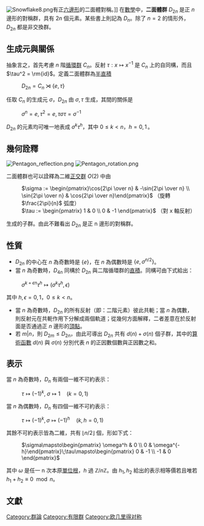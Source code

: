 {{unreferenced|time=2009-6-15}}

[[File:Snowflake8.png|thumb]]有正[[六邊形|六邊形]]的二面體對稱。]]
{{Groups}}
在[[數學|數學]]中，'''二面體群''' <math>D_{2n}</math> 是正 <math>n</math> 邊形的對稱群，具有 <math>2n</math> 個元素。某些書上則記為 <math>D_n</math>。除了 <math>n=2</math> 的情形外，<math>D_{2n}</math> 都是非交換群。

== 生成元與關係 ==
抽象言之，首先考慮 <math>n</math> 階[[循環群|循環群]] <math>C_n</math>。反射 <math>\tau: x \mapsto x^{-1}</math> 是 <math>C_n</math> 上的自同構，而且 <math>\tau^2 = \rm{id}</math>。定義二面體群為[[半直積|半直積]]
: <math>D_{2n}= C_n \rtimes \{e, \tau \}</math>

任取 <math>C_n</math> 的生成元 <math>\sigma</math>，<math>D_{2n}</math> 由 <math>\sigma, \tau</math> 生成，其間的關係是
: <math>\sigma^n = e,  \tau^2 = e, \tau \sigma \tau = \sigma^{-1}\,</math>

<math>D_{2n}</math> 的元素均可唯一地表成 <math>\sigma^k \tau^h</math>，其中 <math>0 \leq k < n</math>，<math>h = 0,1\,</math>。

== 幾何詮釋 ==
[[File:Pentagon_reflection.png|frame]]
[[File:Pentagon_rotation.png|frame]]

二面體群也可以詮釋為二維[[正交群|正交群]] <math>O(2)</math> 中由
: <math>\sigma := \begin{pmatrix}\cos{2\pi \over n} & -\sin{2\pi \over n} \\ \sin{2\pi \over n} & \cos{2\pi \over n}\end{pmatrix}</math> （旋轉 <math>\frac{2\pi}{n}</math> 弧度）
: <math>\tau := \begin{pmatrix} 1 & 0 \\ 0 & -1 \end{pmatrix} </math> （對 x 軸反射）
生成的子群。由此不難看出 <math>D_{2n}</math> 是正 n 邊形的對稱群。

== 性質 ==
* <math>D_{2n}</math> 的中心在 <math>n</math> 為奇數時是 <math>\{e\}</math>，在 <math>n</math> 為偶數時是 <math>\{e, \sigma^{n/2}\}</math>。
* 當 <math>n</math> 為奇數時，<math>D_{4n}</math> 同構於 <math>D_{2n}</math> 與二階循環群的[[直積|直積]]。同構可由下式給出：
: <math>\sigma^{k+\epsilon n} \tau^h \mapsto (\sigma^k \tau^h, \epsilon) </math>
其中 <math>h, \epsilon = 0,1</math>，<math>0 \leq k < n</math>。
* 當 <math>n</math> 為奇數時，<math>D_{2n}</math> 的所有反射（即：二階元素）彼此共軛；當 <math>n</math> 為偶數，則反射元在共軛作用下分解成兩個軌道；從幾何方面解釋，二者差意在於反射面是否通過正 <math>n</math> 邊形的[[頂點_(幾何)|頂點]]。
* 若 <math>m|n</math>，則 <math>D_{2m} \leq D_{2n}</math>，由此可導出 <math>D_{2n}</math> 共有 <math>d(n)+\sigma(n)</math> 個子群，其中的[[算術函數|算術函數]] <math>d(n)</math> 與 <math>\sigma(n)</math> 分別代表 <math>n</math> 的正因數個數與正因數之和。

== 表示 ==
當 <math>n</math> 為奇數時，<math>D_n</math> 有兩個一維不可約表示：
: <math>\tau \mapsto (-1)^k, \; \sigma \mapsto 1 \quad (k = 0,1)</math>
當 <math>n</math> 為偶數時，<math>D_n</math> 有四個一維不可約表示：

{{Annotated image
|float = right
|height = 170
|image = Dihedral group D8 on a Chinese stop sign.svg
|image-width = 500
|image-top = 25
|caption = 正八邊形的[[停車標誌|停車標誌]]在<math>D_{8}</math>的[[群作用|群作用]]下的結果
|annotations =
{{Annotation|25|7|<math>e</math>}}
{{Annotation|87|7|<math>\sigma</math>}}
{{Annotation|149|2|<math>\sigma^2</math>}}
{{Annotation|211|2|<math>\sigma^3</math>}}
{{Annotation|273|2|<math>\sigma^4</math>}}
{{Annotation|335|2|<math>\sigma^5</math>}}
{{Annotation|397|2|<math>\sigma^6</math>}}
{{Annotation|459|2|<math>\sigma^7</math>}}
{{Annotation|25|157|<math>\tau</math>}}
{{Annotation|82|157|<math>\sigma\tau</math>}}
{{Annotation|139|152|<math>\sigma^2\tau</math>}}
{{Annotation|202|152|<math>\sigma^3\tau</math>}}
{{Annotation|265|152|<math>\sigma^4\tau</math>}}
{{Annotation|328|152|<math>\sigma^5\tau</math>}}
{{Annotation|391|152|<math>\sigma^6\tau</math>}}
{{Annotation|454|152|<math>\sigma^7\tau</math>}}
}}

: <math>\tau \mapsto (-1)^k, \sigma \mapsto (-1)^h \quad (k,h = 0,1)</math>
其餘不可約表示皆為二維，共有 <math>\lfloor n/2 \rfloor</math> 個，形如下式：
: <math>\sigma\mapsto\begin{pmatrix} \omega^h & 0 \\ 0 & \omega^{-h}\end{pmatrix}\;\tau\mapsto\begin{pmatrix} 0 & -1 \\ -1 & 0 \end{pmatrix}</math>
其中 <math>\omega</math> 是任一 n 次本原[[單位根|單位根]]，<math>h</math> 過 <math>\mathbb{Z}/n\mathbb{Z}</math>。由 <math>h_1, h_2</math> 給出的表示相等價若且唯若 <math>h_1 + h_2 \equiv 0 \mod n</math>。

== 文獻 ==

[[Category:群論|Category:群論]]
[[Category:有限群|Category:有限群]]
[[Category:欧几里得对称|Category:欧几里得对称]]